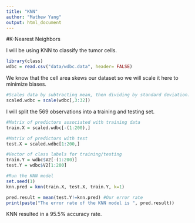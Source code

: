 ```yaml
---
title: "KNN"
author: "Mathew Yang"
output: html_document
---
```


#K-Nearest Neighbors

I will be using KNN to classify the tumor cells.
```r
library(class)
wdbc = read.csv("data/wdbc.data", header= FALSE)
```

We know that the cell area skews our dataset so we will scale it here to minimize biases.
```r
#Scales data by subtracting mean, then dividing by standard deviation.
scaled.wdbc = scale(wdbc[,3:32])
```

I will split the 569 observations into a training and testing set.
```r
#Matrix of predictors associated with training data
train.X = scaled.wdbc[-(1:200),]

#Matrix of predictors with test
test.X = scaled.wdbc[1:200,]

#Vector of class labels for training/testing
train.Y = wdbc$V2[-(1:200)]
test.Y = wdbc$V2[1:200]
```

```r
#Run the KNN model
set.seed(1)
knn.pred = knn(train.X, test.X, train.Y, k=1)

pred.result = mean(test.Y!=knn.pred) #Our error rate
print(paste("The error rate of the KNN model is ", pred.result))
```

KNN resulted in a 95.5% accuracy rate.
